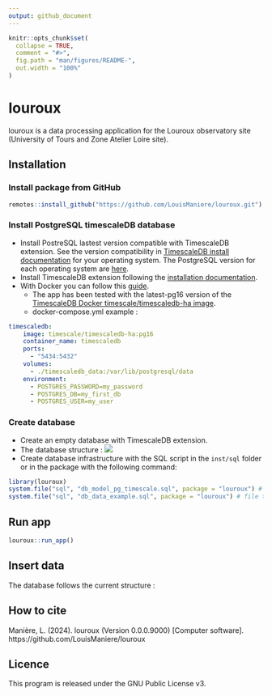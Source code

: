 ```yaml
---
output: github_document
---
```


<!-- README.md is generated from README.Rmd. Please edit that file -->

```r
knitr::opts_chunk$set(
  collapse = TRUE,
  comment = "#>",
  fig.path = "man/figures/README-",
  out.width = "100%"
)
```

# louroux

<!-- badges: start -->
<!-- badges: end -->

louroux is a data processing application for the Louroux observatory site (University of Tours and Zone Atelier Loire site).

## Installation

### Install package from GitHub

``` r
remotes::install_github("https://github.com/LouisManiere/louroux.git")
```

### Install PostgreSQL timescaleDB database

- Install PostreSQL lastest version compatible with TimescaleDB extension. See the version compatibility in [TimescaleDB install documentation](https://docs.timescale.com/self-hosted/latest/install/) for your operating system. The PostgreSQL version for each operating system are [here](https://www.postgresql.org/download/).
- Install TimescaleDB extension following the [installation documentation](https://docs.timescale.com/self-hosted/latest/install/).
- With Docker you can follow this [guide](https://docs.timescale.com/self-hosted/latest/install/installation-docker/).
  - The app has been tested with the latest-pg16 version of the [TimescaleDB Docker timescale/timescaledb-ha image](https://hub.docker.com/r/timescale/timescaledb-ha).
  - docker-compose.yml example :

```yml
timescaledb:
    image: timescale/timescaledb-ha:pg16
    container_name: timescaledb
    ports:
      - "5434:5432"
    volumes:
      - ./timescaledb_data:/var/lib/postgresql/data
    environment:
      - POSTGRES_PASSWORD=my_password
      - POSTGRES_DB=my_first_db
      - POSTGRES_USER=my_user
```

### Create database

- Create an empty database with TimescaleDB extension.
- The database structure : 
![](inst/sql/db_model_pg_timescale.png)
- Create database infrastructure with the SQL script in the `inst/sql` folder or in the package with the following command:
```r
library(louroux)
system.file("sql", "db_model_pg_timescale.sql", package = "louroux") # file to create an empty database
system.file("sql", "db_data_example.sql", package = "louroux") # file to add example data
```
## Run app

```r
louroux::run_app()
```

## Insert data

The database follows the current structure : 
![]()

## How to cite

Manière, L. (2024). louroux (Version 0.0.0.9000) [Computer software]. https://github.com/LouisManiere/louroux

## Licence

This program is released under the GNU Public License v3.

